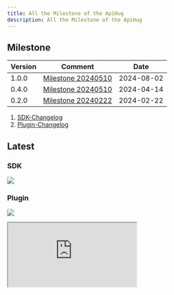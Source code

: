 ```yaml
---
title: All the Milestone of the ApiHug
description: All the Milestone of the ApiHug
---
```


## Milestone

| Version | Comment                                                            | Date       |
|---------|--------------------------------------------------------------------|------------|
| 1.0.0   | [Milestone 20240510](/zhCN-docs/milestone/milestone-1.0.0-RELEASE) | 2024-08-02 |
| 0.4.0   | [Milestone 20240510](/zhCN-docs/milestone/milestone-20240510)      | 2024-04-14 |
| 0.2.0   | [Milestone 20240222](/zhCN-docs/milestone/milestone-20240222)      | 2024-02-22 |

1. [SDK-Changelog](/zhCN-docs/changelog/sdk)
2. [Plugin-Changelog](/zhCN-docs/changelog/plugin)

## Latest

### SDK

<a target="_blank" href="https://search.maven.org/artifact/com.apihug/it-bom"><img
  src="https://img.shields.io/maven-central/v/com.apihug/it-bom.svg?label=Maven%20Central"/></a>

### Plugin

<a target="_blank" href="https://search.maven.org/artifact/com.apihug/it-bom"><img
  src="https://img.shields.io/maven-central/v/com.apihug/it-bom.svg?label=Maven%20Central"/></a>


<div>
  <iframe
    src="https://plugins.jetbrains.com/embeddable/install/23534"
    border="0"
    height={'48px'}
    allow="accelerometer; autoplay; clipboard-write; encrypted-media; gyroscope; picture-in-picture"
    allowFullScreen
  ></iframe>
</div>
